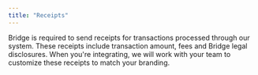 ```yaml
---
title: "Receipts"
---
```


Bridge is required to send receipts for transactions processed through our system. These receipts include transaction amount, fees and Bridge legal disclosures. When you're integrating, we will work with your team to customize these receipts to match your branding.